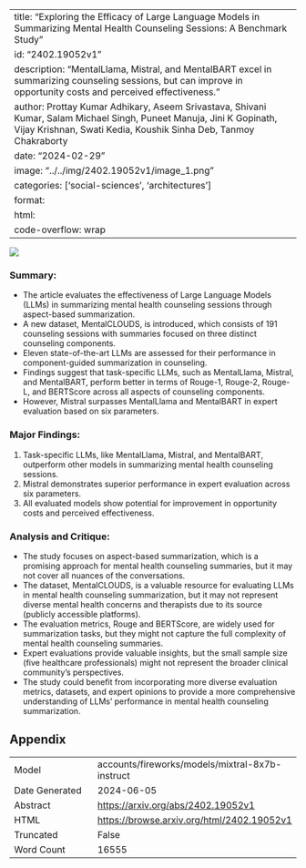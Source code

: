 
---
title: "Exploring the Efficacy of Large Language Models in Summarizing Mental Health Counseling Sessions: A Benchmark Study"
id: "2402.19052v1"
description: "MentalLlama, Mistral, and MentalBART excel in summarizing counseling sessions, but can improve in opportunity costs and perceived effectiveness."
author: Prottay Kumar Adhikary, Aseem Srivastava, Shivani Kumar, Salam Michael Singh, Puneet Manuja, Jini K Gopinath, Vijay Krishnan, Swati Kedia, Koushik Sinha Deb, Tanmoy Chakraborty
date: "2024-02-29"
image: "../../img/2402.19052v1/image_1.png"
categories: ['social-sciences', 'architectures']
format:
  html:
    code-overflow: wrap
---

![](../../img/2402.19052v1/image_1.png)

### **Summary:**

- The article evaluates the effectiveness of Large Language Models (LLMs) in summarizing mental health counseling sessions through aspect-based summarization.
- A new dataset, MentalCLOUDS, is introduced, which consists of 191 counseling sessions with summaries focused on three distinct counseling components.
- Eleven state-of-the-art LLMs are assessed for their performance in component-guided summarization in counseling.
- Findings suggest that task-specific LLMs, such as MentalLlama, Mistral, and MentalBART, perform better in terms of Rouge-1, Rouge-2, Rouge-L, and BERTScore across all aspects of counseling components.
- However, Mistral surpasses MentalLlama and MentalBART in expert evaluation based on six parameters.

### **Major Findings:**

1. Task-specific LLMs, like MentalLlama, Mistral, and MentalBART, outperform other models in summarizing mental health counseling sessions.
2. Mistral demonstrates superior performance in expert evaluation across six parameters.
3. All evaluated models show potential for improvement in opportunity costs and perceived effectiveness.

### **Analysis and Critique:**

- The study focuses on aspect-based summarization, which is a promising approach for mental health counseling summaries, but it may not cover all nuances of the conversations.
- The dataset, MentalCLOUDS, is a valuable resource for evaluating LLMs in mental health counseling summarization, but it may not represent diverse mental health concerns and therapists due to its source (publicly accessible platforms).
- The evaluation metrics, Rouge and BERTScore, are widely used for summarization tasks, but they might not capture the full complexity of mental health counseling summaries.
- Expert evaluations provide valuable insights, but the small sample size (five healthcare professionals) might not represent the broader clinical community's perspectives.
- The study could benefit from incorporating more diverse evaluation metrics, datasets, and expert opinions to provide a more comprehensive understanding of LLMs' performance in mental health counseling summarization.

## Appendix

|          |          |
|----------|----------|
| Model     | accounts/fireworks/models/mixtral-8x7b-instruct       |
| Date Generated     | 2024-06-05       |
| Abstract | [https://arxiv.org/abs/2402.19052v1](https://arxiv.org/abs/2402.19052v1)        |
| HTML     | [https://browse.arxiv.org/html/2402.19052v1](https://browse.arxiv.org/html/2402.19052v1)       |
| Truncated       | False       |
| Word Count       | 16555       |